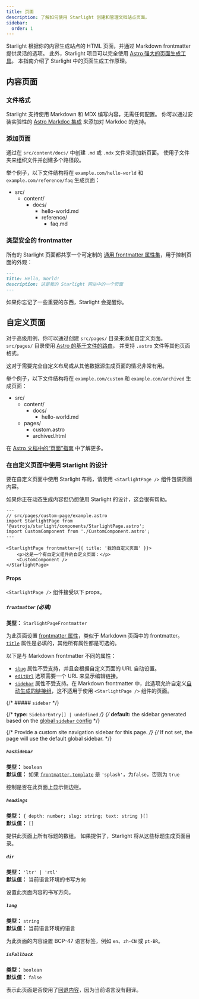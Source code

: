 ```yaml
---
title: 页面
description: 了解如何使用 Starlight 创建和管理文档站点页面。
sidebar:
  order: 1
---
```


Starlight 根据你的内容生成站点的 HTML 页面，并通过 Markdown frontmatter 提供灵活的选项。
此外，Starlight 项目可以完全使用 [Astro 强大的页面生成工具](https://docs.astro.build/zh-cn/basics/astro-pages/)。
本指南介绍了 Starlight 中的页面生成工作原理。

## 内容页面

### 文件格式

Starlight 支持使用 Markdown 和 MDX 编写内容，无需任何配置。
你可以通过安装实验性的 [Astro Markdoc 集成](https://docs.astro.build/zh-cn/guides/integrations-guide/markdoc/) 来添加对 Markdoc 的支持。

### 添加页面

通过在 `src/content/docs/` 中创建 `.md` 或 `.mdx` 文件来添加新页面。
使用子文件夹来组织文件并创建多个路径段。

举个例子，以下文件结构将在 `example.com/hello-world` 和 `example.com/reference/faq` 生成页面：


<FileTree>

- src/
  - content/
    - docs/
      - hello-world.md
      - reference/
        - faq.md

</FileTree>

### 类型安全的 frontmatter

所有的 Starlight 页面都共享一个可定制的 [通用 frontmatter 属性集](/zh-cn/reference/frontmatter/)，用于控制页面的外观：

```md
---
title: Hello, World!
description: 这是我的 Starlight 网站中的一个页面
---
```

如果你忘记了一些重要的东西，Starlight 会提醒你。

## 自定义页面

对于高级用例，你可以通过创建 `src/pages/` 目录来添加自定义页面。
`src/pages/` 目录使用 [Astro 的基于文件的路由](https://docs.astro.build/zh-cn/basics/astro-pages/#基于文件的路由)， 并支持 `.astro` 文件等其他页面格式。

这对于需要完全自定义布局或从其他数据源生成页面的情况非常有用。

举个例子，以下文件结构将在 `example.com/custom` 和 `example.com/archived` 生成页面：

<FileTree>

- src/
  - content/
    - docs/
      - hello-world.md
  - pages/
    - custom.astro
    - archived.html

</FileTree>

在 [Astro 文档中的“页面”指南](https://docs.astro.build/zh-cn/basics/astro-pages/) 中了解更多。

### 在自定义页面中使用 Starlight 的设计

要在自定义页面中使用 Starlight 布局，请使用 `<StarlightPage />` 组件包装页面内容。

如果你正在动态生成内容但仍想使用 Starlight 的设计，这会很有帮助。

```astro
---
// src/pages/custom-page/example.astro
import StarlightPage from '@astrojs/starlight/components/StarlightPage.astro';
import CustomComponent from './CustomComponent.astro';
---

<StarlightPage frontmatter={{ title: '我的自定义页面' }}>
	<p>这是一个有自定义组件的自定义页面：</p>
	<CustomComponent />
</StarlightPage>
```

#### Props

`<StarlightPage />` 组件接受以下 props。

##### `frontmatter` (必填)

**类型：** `StarlightPageFrontmatter`

为此页面设置 [frontmatter 属性](/zh-cn/reference/frontmatter/)，类似于 Markdown 页面中的 frontmatter。
[`title`](/zh-cn/reference/frontmatter/#title-必填) 属性是必填的，其他所有属性都是可选的。

以下是与 Markdown frontmatter 不同的属性：

- [`slug`](/zh-cn/reference/frontmatter/#slug) 属性不受支持，并且会根据自定义页面的 URL 自动设置。
- [`editUrl`](/zh-cn/reference/frontmatter/#editurl) 选项需要一个 URL 来显示编辑链接。
- [`sidebar`](/zh-cn/reference/frontmatter/#sidebar) 属性不受支持。在 Markdown frontmatter 中，此选项允许自定义[自动生成的链接组](/zh-cn/reference/configuration/#sidebar)，这不适用于使用 `<StarlightPage />` 组件的页面。

{/* ##### `sidebar` */}

{/* **type:** `SidebarEntry[] | undefined` */}
{/* **default:** the sidebar generated based on the [global `sidebar` config](/reference/configuration/#sidebar) */}

{/* Provide a custom site navigation sidebar for this page. */}
{/* If not set, the page will use the default global sidebar. */}

##### `hasSidebar`

**类型：** `boolean`  
**默认值：** 如果 [`frontmatter.template`](/zh-cn/reference/frontmatter/#template) 是 `'splash'`，为`false`，否则为 `true`

控制是否在此页面上显示侧边栏。

##### `headings`

**类型：** `{ depth: number; slug: string; text: string }[]`  
**默认值：** `[]`

提供此页面上所有标题的数组。
如果提供了，Starlight 将从这些标题生成页面目录。

##### `dir`

**类型：** `'ltr' | 'rtl'`  
**默认值：** 当前语言环境的书写方向

设置此页面内容的书写方向。

##### `lang`

**类型：** `string`  
**默认值：** 当前语言环境的语言

为此页面的内容设置 BCP-47 语言标签，例如 `en`、`zh-CN` 或 `pt-BR`。

##### `isFallback`

**类型：** `boolean`  
**默认值：** `false`

表示此页面是否使用了[回退内容](/zh-cn/guides/i18n/#回退内容)，因为当前语言没有翻译。
